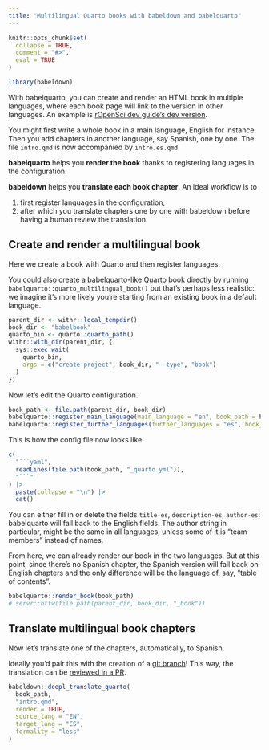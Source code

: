 ```yaml
---
title: "Multilingual Quarto books with babeldown and babelquarto"
---
```


```r
knitr::opts_chunk$set(
  collapse = TRUE,
  comment = "#>",
  eval = TRUE
)
```

```r
library(babeldown)
```

With babelquarto, you can create and render an HTML book in multiple languages, where each book page will link to the version in other languages.
An example is [rOpenSci dev guide's dev version](https://devdevguide.netlify.app/).

You might first write a whole book in a main language, English for instance.
Then you add chapters in another language, say Spanish, one by one.
The file `intro.qmd` is now accompanied by `intro.es.qmd`.

**babelquarto** helps you **render the book** thanks to registering languages in the configuration.

**babeldown** helps you **translate each book chapter**.
An ideal workflow is to 

1. first register languages in the configuration, 
2. after which you translate chapters one by one with babeldown before having a human review the translation.

## Create and render a multilingual book

Here we create a book with Quarto and then register languages.

You could also create a babelquarto-like Quarto book directly by running `babelquarto::quarto_multilingual_book()` but that's perhaps less realistic: we imagine it's more likely you're starting from an existing book in a default language.

```r
parent_dir <- withr::local_tempdir()
book_dir <- "babelbook"
quarto_bin <- quarto::quarto_path()
withr::with_dir(parent_dir, {
  sys::exec_wait(
    quarto_bin,
    args = c("create-project", book_dir, "--type", "book")
  )
})
```

Now let's edit the Quarto configuration.

```r
book_path <- file.path(parent_dir, book_dir)
babelquarto::register_main_language(main_language = "en", book_path = book_path)
babelquarto::register_further_languages(further_languages = "es", book_path = book_path)
```

This is how the config file now looks like:

````r
c(
  "```yaml",
  readLines(file.path(book_path, "_quarto.yml")),
  "```"
) |> 
  paste(collapse = "\n") |> 
  cat()
````

You can either fill in or delete the fields `title-es`, `description-es`, `author-es`:
babelquarto will fall back to the English fields.
The author string in particular, might be the same in all languages, unless some of it is "team members" instead of names.

From here, we can already render our book in the two languages.
But at this point, since there's no Spanish chapter, the Spanish version will fall back on English chapters and the only difference will be the language of, say, "table of contents".

```r
babelquarto::render_book(book_path)
# servr::httw(file.path(parent_dir, book_dir, "_book"))
```

## Translate multilingual book chapters

Now let's translate one of the chapters, automatically, to Spanish.

Ideally you'd pair this with the creation of a [git branch](https://usethis.r-lib.org/articles/pr-functions.html)! 
This way, the translation can be [reviewed in a PR](https://code-review.tidyverse.org/).

```r
babeldown::deepl_translate_quarto(
  book_path,
  "intro.qmd",
  render = TRUE,
  source_lang = "EN",
  target_lang = "ES",
  formality = "less"
)
``` 

